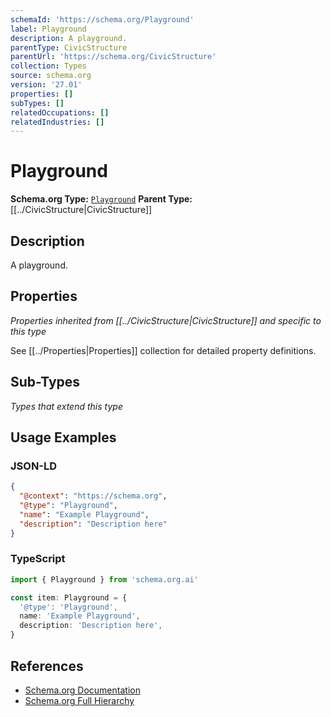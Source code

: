 ```yaml
---
schemaId: 'https://schema.org/Playground'
label: Playground
description: A playground.
parentType: CivicStructure
parentUrl: 'https://schema.org/CivicStructure'
collection: Types
source: schema.org
version: '27.01'
properties: []
subTypes: []
relatedOccupations: []
relatedIndustries: []
---
```

# Playground

**Schema.org Type:** [`Playground`](https://schema.org/Playground)
**Parent Type:** [[../CivicStructure|CivicStructure]]

## Description

A playground.

## Properties

*Properties inherited from [[../CivicStructure|CivicStructure]] and specific to this type*

See [[../Properties|Properties]] collection for detailed property definitions.

## Sub-Types

*Types that extend this type*

## Usage Examples

### JSON-LD

```json
{
  "@context": "https://schema.org",
  "@type": "Playground",
  "name": "Example Playground",
  "description": "Description here"
}
```

### TypeScript

```typescript
import { Playground } from 'schema.org.ai'

const item: Playground = {
  '@type': 'Playground',
  name: 'Example Playground',
  description: 'Description here',
}
```

## References

- [Schema.org Documentation](https://schema.org/Playground)
- [Schema.org Full Hierarchy](https://schema.org/docs/full.html)
